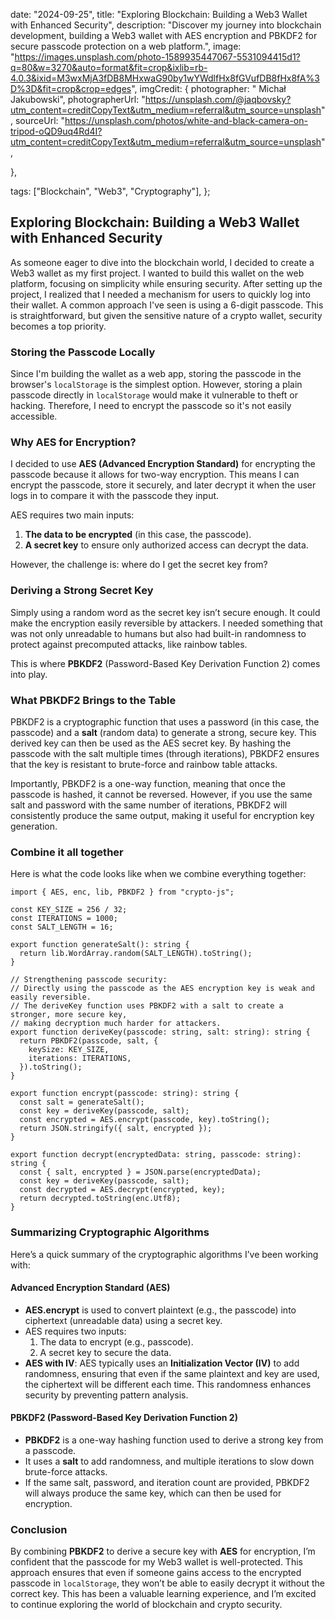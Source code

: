 
  date: "2024-09-25",
  title: "Exploring Blockchain: Building a Web3 Wallet with Enhanced Security",
  description:
    "Discover my journey into blockchain development, building a Web3 wallet with AES encryption and PBKDF2 for secure passcode protection on a web platform.",
  image:
    "https://images.unsplash.com/photo-1589935447067-5531094415d1?q=80&w=3270&auto=format&fit=crop&ixlib=rb-4.0.3&ixid=M3wxMjA3fDB8MHxwaG90by1wYWdlfHx8fGVufDB8fHx8fA%3D%3D&fit=crop&crop=edges",
  imgCredit: {
    photographer: " Michał Jakubowski",
    photographerUrl:
      "https://unsplash.com/@jaqbovsky?utm_content=creditCopyText&utm_medium=referral&utm_source=unsplash",
    sourceUrl:
      "https://unsplash.com/photos/white-and-black-camera-on-tripod-oQD9uq4Rd4I?utm_content=creditCopyText&utm_medium=referral&utm_source=unsplash",

},

tags: ["Blockchain", "Web3", "Cryptography"],
};


## Exploring Blockchain: Building a Web3 Wallet with Enhanced Security

As someone eager to dive into the blockchain world, I decided to create a Web3 wallet as my first project. I wanted to build this wallet on the web platform, focusing on simplicity while ensuring security. After setting up the project, I realized that I needed a mechanism for users to quickly log into their wallet. A common approach I've seen is using a 6-digit passcode. This is straightforward, but given the sensitive nature of a crypto wallet, security becomes a top priority.

### Storing the Passcode Locally

Since I'm building the wallet as a web app, storing the passcode in the browser's `localStorage` is the simplest option. However, storing a plain passcode directly in `localStorage` would make it vulnerable to theft or hacking. Therefore, I need to encrypt the passcode so it's not easily accessible.

### Why AES for Encryption?

I decided to use **AES (Advanced Encryption Standard)** for encrypting the passcode because it allows for two-way encryption. This means I can encrypt the passcode, store it securely, and later decrypt it when the user logs in to compare it with the passcode they input.

AES requires two main inputs:

1. **The data to be encrypted** (in this case, the passcode).
2. **A secret key** to ensure only authorized access can decrypt the data.

However, the challenge is: where do I get the secret key from?

### Deriving a Strong Secret Key

Simply using a random word as the secret key isn’t secure enough. It could make the encryption easily reversible by attackers. I needed something that was not only unreadable to humans but also had built-in randomness to protect against precomputed attacks, like rainbow tables.

This is where **PBKDF2** (Password-Based Key Derivation Function 2) comes into play.

### What PBKDF2 Brings to the Table

PBKDF2 is a cryptographic function that uses a password (in this case, the passcode) and a **salt** (random data) to generate a strong, secure key. This derived key can then be used as the AES secret key. By hashing the passcode with the salt multiple times (through iterations), PBKDF2 ensures that the key is resistant to brute-force and rainbow table attacks.

Importantly, PBKDF2 is a one-way function, meaning that once the passcode is hashed, it cannot be reversed. However, if you use the same salt and password with the same number of iterations, PBKDF2 will consistently produce the same output, making it useful for encryption key generation.

### Combine it all together

Here is what the code looks like when we combine everything together:

```tsx
import { AES, enc, lib, PBKDF2 } from "crypto-js";

const KEY_SIZE = 256 / 32;
const ITERATIONS = 1000;
const SALT_LENGTH = 16;

export function generateSalt(): string {
  return lib.WordArray.random(SALT_LENGTH).toString();
}

// Strengthening passcode security:
// Directly using the passcode as the AES encryption key is weak and easily reversible.
// The deriveKey function uses PBKDF2 with a salt to create a stronger, more secure key,
// making decryption much harder for attackers.
export function deriveKey(passcode: string, salt: string): string {
  return PBKDF2(passcode, salt, {
    keySize: KEY_SIZE,
    iterations: ITERATIONS,
  }).toString();
}

export function encrypt(passcode: string): string {
  const salt = generateSalt();
  const key = deriveKey(passcode, salt);
  const encrypted = AES.encrypt(passcode, key).toString();
  return JSON.stringify({ salt, encrypted });
}

export function decrypt(encryptedData: string, passcode: string): string {
  const { salt, encrypted } = JSON.parse(encryptedData);
  const key = deriveKey(passcode, salt);
  const decrypted = AES.decrypt(encrypted, key);
  return decrypted.toString(enc.Utf8);
}
```

### Summarizing Cryptographic Algorithms

Here’s a quick summary of the cryptographic algorithms I’ve been working with:

#### **Advanced Encryption Standard (AES)**

- **AES.encrypt** is used to convert plaintext (e.g., the passcode) into ciphertext (unreadable data) using a secret key.
- AES requires two inputs:
  1.  The data to encrypt (e.g., passcode).
  2.  A secret key to secure the data.
- **AES with IV**: AES typically uses an **Initialization Vector (IV)** to add randomness, ensuring that even if the same plaintext and key are used, the ciphertext will be different each time. This randomness enhances security by preventing pattern analysis.

#### **PBKDF2 (Password-Based Key Derivation Function 2)**

- **PBKDF2** is a one-way hashing function used to derive a strong key from a passcode.
- It uses a **salt** to add randomness, and multiple iterations to slow down brute-force attacks.
- If the same salt, password, and iteration count are provided, PBKDF2 will always produce the same key, which can then be used for encryption.

### Conclusion

By combining **PBKDF2** to derive a secure key with **AES** for encryption, I’m confident that the passcode for my Web3 wallet is well-protected. This approach ensures that even if someone gains access to the encrypted passcode in `localStorage`, they won’t be able to easily decrypt it without the correct key. This has been a valuable learning experience, and I’m excited to continue exploring the world of blockchain and crypto security.

